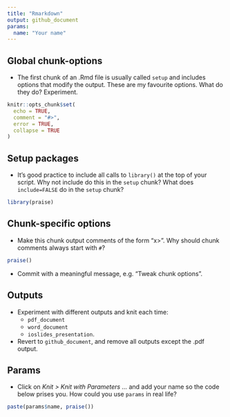 ```yaml
---
title: "Rmarkdown"
output: github_document 
params:
  name: "Your name"
---
```


## Global chunk-options

* The first chunk of an .Rmd file is usually called `setup` and includes options that modify the output. These are my favourite options. What do they do? Experiment.

```r
knitr::opts_chunk$set(
  echo = TRUE,
  comment = "#>",
  error = TRUE,
  collapse = TRUE
)
```

## Setup packages

* It's good practice to include all calls to `library()` at the top of your script. Why not include do this in the `setup` chunk? What does `include=FALSE` do in the `setup` chunk?

```r
library(praise)
```

## Chunk-specific options

* Make this chunk output comments of the form "x>". Why should chunk comments always start with `#`?

```r
praise()
```

* Commit with a meaningful message, e.g. "Tweak chunk options".

## Outputs

* Experiment with different outputs and knit each time:
  * `pdf_document`
  * `word_document`
  * `ioslides_presentation`.

* Revert to `github_document`, and remove all outputs except the .pdf output.

## Params

* Click on _Knit > Knit with Parameters ..._ and add your name so the code below prises you. How could you use `params` in real life?

```r
paste(params$name, praise())
```

